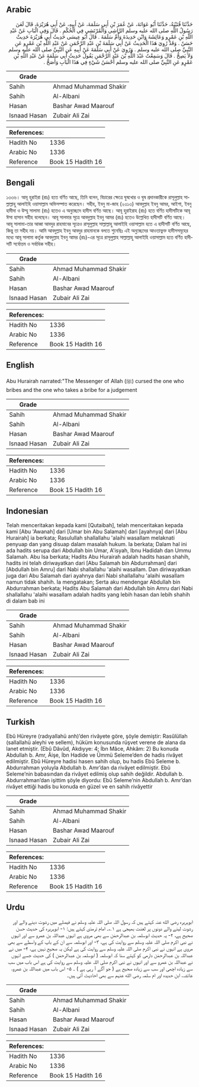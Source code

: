 ## Arabic


<div dir="rtl" lang="ar" style={{fontSize:'larger',backgroundColor:'#f8f9fa',padding:20}}>
حَدَّثَنَا قُتَيْبَةُ، حَدَّثَنَا أَبُو عَوَانَةَ، عَنْ عُمَرَ بْنِ أَبِي سَلَمَةَ، عَنْ أَبِيهِ، عَنْ أَبِي هُرَيْرَةَ، قَالَ لَعَنَ رَسُولُ اللَّهِ صلى الله عليه وسلم الرَّاشِي وَالْمُرْتَشِي فِي الْحُكْمِ ‏.‏ قَالَ وَفِي الْبَابِ عَنْ عَبْدِ اللَّهِ بْنِ عَمْرٍو وَعَائِشَةَ وَابْنِ حَدِيدَةَ وَأُمِّ سَلَمَةَ ‏.‏ قَالَ أَبُو عِيسَى حَدِيثُ أَبِي هُرَيْرَةَ حَدِيثٌ حَسَنٌ ‏.‏ وَقَدْ رُوِيَ هَذَا الْحَدِيثُ عَنْ أَبِي سَلَمَةَ بْنِ عَبْدِ الرَّحْمَنِ عَنْ عَبْدِ اللَّهِ بْنِ عَمْرٍو عَنِ النَّبِيِّ صلى الله عليه وسلم ‏.‏ وَرُوِيَ عَنْ أَبِي سَلَمَةَ عَنْ أَبِيهِ عَنِ النَّبِيِّ صلى الله عليه وسلم وَلاَ يَصِحُّ ‏.‏ قَالَ وَسَمِعْتُ عَبْدَ اللَّهِ بْنَ عَبْدِ الرَّحْمَنِ يَقُولُ حَدِيثُ أَبِي سَلَمَةَ عَنْ عَبْدِ اللَّهِ بْنِ عَمْرٍو عَنِ النَّبِيِّ صلى الله عليه وسلم أَحْسَنُ شَيْءٍ فِي هَذَا الْبَابِ وَأَصَحُّ ‏.‏
</div>
<div style={{backgroundColor:'#f8f9fa',padding:20, marginBottom: 10}}><table> <thead> <tr> <th>Grade</th> <th></th> </tr> </thead> <tbody> <tr><td>Sahih</td><td>Ahmad Muhammad Shakir</td></tr><tr><td>Sahih</td><td>Al-Albani</td></tr><tr><td>Hasan</td><td>Bashar Awad Maarouf</td></tr><tr><td>Isnaad Hasan</td><td>Zubair Ali Zai</td></tr></tbody></table><table> <thead> <tr> <th>References:</th> <th></th> </tr> </thead> <tbody><tr><td>Hadith No</td><td>1336</td></tr><tr><td>Arabic No</td><td>1336</td></tr><tr><td>Reference</td><td>Book 15 Hadith 16</td></tr></tbody></table></div>

## Bengali


<div dir="ltr" lang="bn" style={{fontSize:'larger',backgroundColor:'#f8f9fa',padding:20}}>
১৩৩৬। আবূ হুরাইরা (রাঃ) হতে বর্ণিত আছে, তিনি বলেন, বিচারের ক্ষেত্রে ঘুষখোর ও ঘুষ প্রদানকারীকে রাসূলুল্লাহ সাল্লাল্লাহু আলাইহি ওয়াসাল্লাম অভিসম্পাত করেছেন। সহীহ, ইবনু মা-জাহ (২৩১৩) আবদুল্লাহ ইবনু আমর, আইশা, ইবনু হাদীদা ও উম্মু সালামা (রাঃ) হতেও এ অনুচ্ছেদে হাদীস বর্ণিত আছে। আবূ হুরাইরাহ (রাঃ) হতে বর্ণিত হাদীসটিকে আবূ ঈসা হাসান সহীহ বলেছেন। আবূ সালমার সূত্রে আবদুল্লাহ ইবনু আমর (রাঃ) হতেও উল্লেখিত হাদীসটি বর্ণিত আছে। আবূ সালামা-তার আব্বা আবদুর রাহমানের সূত্রেও রাসূলুল্লাহ সাল্লাল্লাহু আলাইহি ওয়াসাল্লাম হতে এ হাদীসটি বর্ণিত আছে, কিন্তু তা সহীহ নয়। আমি আবদুল্লাহ ইবনু আবদুর রাহমানকে বলতে শুনেছিঃ এই অনুচ্ছেদের আওতাভুক্ত হাদীসসমূহের মধ্যে আবূ সালামা কর্তৃক আবদুল্লাহ ইবনু আমর (রাঃ)-এর সূত্রে রাসূলুল্লাহ সাল্লাল্লাহু আলাইহি ওয়াসাল্লাম হতে বর্ণিত হাদীসটি সর্বোত্তম ও সর্বাধিক সহীহ।
</div>
<div style={{backgroundColor:'#f8f9fa',padding:20, marginBottom: 10}}><table> <thead> <tr> <th>Grade</th> <th></th> </tr> </thead> <tbody> <tr><td>Sahih</td><td>Ahmad Muhammad Shakir</td></tr><tr><td>Sahih</td><td>Al-Albani</td></tr><tr><td>Hasan</td><td>Bashar Awad Maarouf</td></tr><tr><td>Isnaad Hasan</td><td>Zubair Ali Zai</td></tr></tbody></table><table> <thead> <tr> <th>References:</th> <th></th> </tr> </thead> <tbody><tr><td>Hadith No</td><td>1336</td></tr><tr><td>Arabic No</td><td>1336</td></tr><tr><td>Reference</td><td>Book 15 Hadith 16</td></tr></tbody></table></div>

## English


<div dir="ltr" lang="en" style={{fontSize:'larger',backgroundColor:'#f8f9fa',padding:20}}>
Abu Hurairah narrated:"The Messenger of Allah (ﷺ) cursed the one who bribes and the one who takes a bribe for a judgement
</div>
<div style={{backgroundColor:'#f8f9fa',padding:20, marginBottom: 10}}><table> <thead> <tr> <th>Grade</th> <th></th> </tr> </thead> <tbody> <tr><td>Sahih</td><td>Ahmad Muhammad Shakir</td></tr><tr><td>Sahih</td><td>Al-Albani</td></tr><tr><td>Hasan</td><td>Bashar Awad Maarouf</td></tr><tr><td>Isnaad Hasan</td><td>Zubair Ali Zai</td></tr></tbody></table><table> <thead> <tr> <th>References:</th> <th></th> </tr> </thead> <tbody><tr><td>Hadith No</td><td>1336</td></tr><tr><td>Arabic No</td><td>1336</td></tr><tr><td>Reference</td><td>Book 15 Hadith 16</td></tr></tbody></table></div>

## Indonesian


<div dir="ltr" lang="id" style={{fontSize:'larger',backgroundColor:'#f8f9fa',padding:20}}>
Telah menceritakan kepada kami [Qutaibah], telah menceritakan kepada kami [Abu 'Awanah] dari [Umar bin Abu Salamah] dari [ayahnya] dari [Abu Hurairah] ia berkata; Rasulullah shallallahu 'alaihi wasallam melaknati penyuap dan yang disuap dalam masalah hukum. Ia berkata; Dalam hal ini ada hadits serupa dari Abdullah bin Umar, A'isyah, Ibnu Hadidah dan Ummu Salamah. Abu Isa berkata; Hadits Abu Hurairah adalah hadits hasan shahih, hadits ini telah diriwayatkan dari [Abu Salamah bin Abdurrahman] dari [Abdullah bin Amru] dari Nabi shallallahu 'alaihi wasallam. Dan diriwayatkan juga dari Abu Salamah dari ayahnya dari Nabi shallallahu 'alaihi wasallam namun tidak shahih. Ia mengatakan; Serta aku mendengar Abdullah bin Abdurrahman berkata; Hadits Abu Salamah dari Abdullah bin Amru dari Nabi shallallahu 'alaihi wasallam adalah hadits yang lebih hasan dan lebih shahih di dalam bab ini
</div>
<div style={{backgroundColor:'#f8f9fa',padding:20, marginBottom: 10}}><table> <thead> <tr> <th>Grade</th> <th></th> </tr> </thead> <tbody> <tr><td>Sahih</td><td>Ahmad Muhammad Shakir</td></tr><tr><td>Sahih</td><td>Al-Albani</td></tr><tr><td>Hasan</td><td>Bashar Awad Maarouf</td></tr><tr><td>Isnaad Hasan</td><td>Zubair Ali Zai</td></tr></tbody></table><table> <thead> <tr> <th>References:</th> <th></th> </tr> </thead> <tbody><tr><td>Hadith No</td><td>1336</td></tr><tr><td>Arabic No</td><td>1336</td></tr><tr><td>Reference</td><td>Book 15 Hadith 16</td></tr></tbody></table></div>

## Turkish


<div dir="ltr" lang="tr" style={{fontSize:'larger',backgroundColor:'#f8f9fa',padding:20}}>
Ebû Hüreyre (radıyallahü anh)’den rivâyete göre, şöyle demiştir: Rasûlüllah (sallallahü aleyhi ve sellem), hüküm konusunda rüşvet verene de alana da lanet etmiştir. (Ebû Dâvûd, Akdıyye: 4; İbn Mâce, Ahkâm: 2) Bu konuda Abdullah b. Amr, Âişe, İbn Hadide ve Ümmü Seleme’den de hadis rivâyet edilmiştir. Ebû Hüreyre hadisi hasen sahih olup, bu hadis Ebû Seleme b. Abdurrahman yoluyla Abdullah b. Amr’dan da rivâyet edilmiştir. Ebû Seleme’nin babasından da rivâyet edilmiş olup sahih değildir. Abdullah b. Abdurrahman’dan işittim şöyle diyordu: Ebû Seleme’nin Abdullah b. Amr’dan rivâyet ettiği hadis bu konuda en güzel ve en sahih rivâyettir
</div>
<div style={{backgroundColor:'#f8f9fa',padding:20, marginBottom: 10}}><table> <thead> <tr> <th>Grade</th> <th></th> </tr> </thead> <tbody> <tr><td>Sahih</td><td>Ahmad Muhammad Shakir</td></tr><tr><td>Sahih</td><td>Al-Albani</td></tr><tr><td>Hasan</td><td>Bashar Awad Maarouf</td></tr><tr><td>Isnaad Hasan</td><td>Zubair Ali Zai</td></tr></tbody></table><table> <thead> <tr> <th>References:</th> <th></th> </tr> </thead> <tbody><tr><td>Hadith No</td><td>1336</td></tr><tr><td>Arabic No</td><td>1336</td></tr><tr><td>Reference</td><td>Book 15 Hadith 16</td></tr></tbody></table></div>

## Urdu


<div dir="rtl" lang="ur" style={{fontSize:'larger',backgroundColor:'#f8f9fa',padding:20}}>
ابوہریرہ رضی الله عنہ کہتے ہیں کہ رسول اللہ صلی اللہ علیہ وسلم نے فیصلے میں رشوت دینے والے اور رشوت لینے والے دونوں پر لعنت بھیجی ہے ۱؎۔ امام ترمذی کہتے ہیں: ۱- ابوہریرہ کی حدیث حسن صحیح ہے، ۲- یہ حدیث ابوسلمہ بن عبدالرحمٰن سے بھی مروی ہے انہوں عبداللہ بن عمرو سے اور انہوں نے نبی اکرم صلی اللہ علیہ وسلم سے روایت کی ہے، ۳- اور ابوسلمہ سے ان کے باپ کے واسطے سے بھی مروی ہے انہوں نے نبی اکرم صلی اللہ علیہ وسلم سے روایت کی ہے لیکن یہ صحیح نہیں ہے، ۴- میں نے عبداللہ بن عبدالرحمٰن دارمی کو کہتے سنا کہ ابوسلمہ ( ابوسلمہ بن عبدالرحمٰن ) کی حدیث جسے انہوں نے عبداللہ بن عمرو سے اور انہوں نے نبی اکرم صلی اللہ علیہ وسلم سے روایت کی ہے اس باب میں سب سے زیادہ اچھی اور سب سے زیادہ صحیح ہے ( جو آگے آ رہی ہے ) ۔ ۵- اس باب میں عبداللہ بن عمرو، عائشہ، ابن حدیدہ اور ام سلمہ رضی الله عنہم سے بھی احادیث آئی ہیں۔
</div>
<div style={{backgroundColor:'#f8f9fa',padding:20, marginBottom: 10}}><table> <thead> <tr> <th>Grade</th> <th></th> </tr> </thead> <tbody> <tr><td>Sahih</td><td>Ahmad Muhammad Shakir</td></tr><tr><td>Sahih</td><td>Al-Albani</td></tr><tr><td>Hasan</td><td>Bashar Awad Maarouf</td></tr><tr><td>Isnaad Hasan</td><td>Zubair Ali Zai</td></tr></tbody></table><table> <thead> <tr> <th>References:</th> <th></th> </tr> </thead> <tbody><tr><td>Hadith No</td><td>1336</td></tr><tr><td>Arabic No</td><td>1336</td></tr><tr><td>Reference</td><td>Book 15 Hadith 16</td></tr></tbody></table></div>